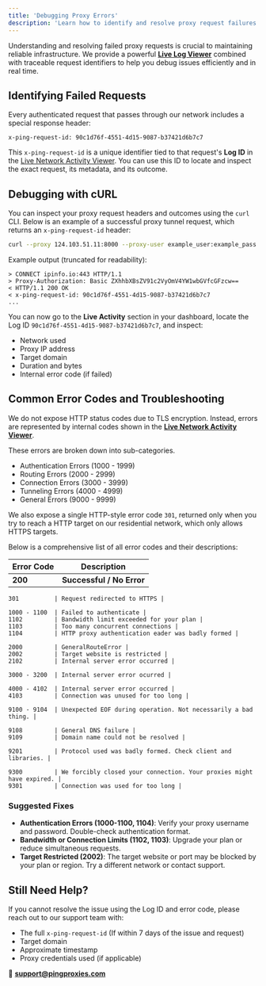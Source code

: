 ```yaml
---
title: 'Debugging Proxy Errors'
description: 'Learn how to identify and resolve proxy request failures using the Live Log Viewer and x-ping-request-id header.'
---
```


Understanding and resolving failed proxy requests is crucial to maintaining reliable infrastructure. We provide a powerful [**Live Log Viewer**](https://dashboard.pingproxies.com/observability/live) combined with traceable request identifiers to help you debug issues efficiently and in real time.

## Identifying Failed Requests

Every authenticated request that passes through our network includes a special response header:

```http
x-ping-request-id: 90c1d76f-4551-4d15-9087-b37421d6b7c7
```

This `x-ping-request-id` is a unique identifier tied to that request's **Log ID** in the [Live Network Activity Viewer](/docs/live-network-activity). You can use this ID to locate and inspect the exact request, its metadata, and its outcome.

## Debugging with cURL

You can inspect your proxy request headers and outcomes using the `curl` CLI. Below is an example of a successful proxy tunnel request, which returns an `x-ping-request-id` header:

```bash
curl --proxy 124.103.51.11:8000 --proxy-user example_user:example_pass --verbose https://ipinfo.io
```

Example output (truncated for readability):

```
> CONNECT ipinfo.io:443 HTTP/1.1
> Proxy-Authorization: Basic ZXhhbXBsZV91c2VyOmV4YW1wbGVfcGFzcw==
< HTTP/1.1 200 OK
< x-ping-request-id: 90c1d76f-4551-4d15-9087-b37421d6b7c7
...
```

You can now go to the **Live Activity** section in your dashboard, locate the Log ID `90c1d76f-4551-4d15-9087-b37421d6b7c7`, and inspect:

- Network used
- Proxy IP address
- Target domain
- Duration and bytes
- Internal error code (if failed)

## Common Error Codes and Troubleshooting
We do not expose HTTP status codes due to TLS encryption. Instead, errors are represented by internal codes shown in the [**Live Network Activity Viewer**](https://dashboard.pingproxies.com/observability/live).


These errors are broken down into sub-categories.

- Authentication Errors (1000 - 1999)
- Routing Errors (2000 - 2999)
- Connection Errors (3000 - 3999)
- Tunneling Errors  (4000 - 4999)
- General Errors (9000 - 9999)

We also expose a single HTTP-style error code `301`, returned only when you try to reach a HTTP target on our residential network, which only allows HTTPS targets.

Below is a comprehensive list of all error codes and their descriptions:

| Error Code | Description |
|------------|-------------|
| **200**        | **Successful / No Error** |

    301          | Request redirected to HTTPS |

    1000 - 1100  | Failed to authenticate |
    1102         | Bandwidth limit exceeded for your plan |
    1103         | Too many concurrent connections |
    1104         | HTTP proxy authentication eader was badly formed |

    2000         | GeneralRouteError |
    2002         | Target website is restricted |
    2102         | Internal server error occurred |

    3000 - 3200  | Internal server error ocurred |

    4000 - 4102  | Internal server error occurred |
    4103         | Connection was unused for too long |

    9100 - 9104  | Unexpected EOF during operation. Not necessarily a bad thing. |

    9108         | General DNS failure |
    9109         | Domain name could not be resolved |

    9201         | Protocol used was badly formed. Check client and libraries. |

    9300         | We forcibly closed your connection. Your proxies might have expired. |
    9301         | Connection was used for too long |


### Suggested Fixes
- **Authentication Errors (1000-1100, 1104)**: Verify your proxy username and password. Double-check authentication format.
- **Bandwidth or Connection Limits (1102, 1103)**: Upgrade your plan or reduce simultaneous requests.
- **Target Restricted (2002)**: The target website or port may be blocked by your plan or region. Try a different network or contact support.

## Still Need Help?

If you cannot resolve the issue using the Log ID and error code, please reach out to our support team with:

- The full `x-ping-request-id` (If within 7 days of the issue and request)
- Target domain
- Approximate timestamp
- Proxy credentials used (if applicable)

📩 **support@pingproxies.com**
